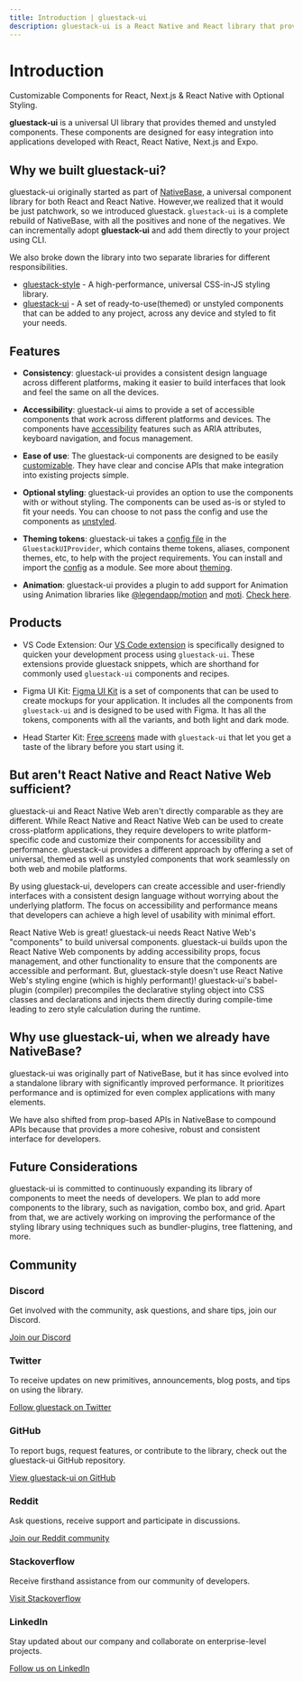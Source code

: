 ```yaml
---
title: Introduction | gluestack-ui
description: gluestack-ui is a React Native and React library that provides universal, styled, and accessible components.
---
```



<Meta title="ui/Overview/Introduction" />

# Introduction

Customizable Components for React, Next.js & React Native with Optional Styling.

**gluestack-ui** is a universal UI library that provides themed and unstyled components. These components are designed for easy integration into applications developed with React, React Native, Next.js and Expo.

## Why we built gluestack-ui?

gluestack-ui originally started as part of [NativeBase](https://nativebase.io/), a universal component library for both React and React Native. However,we realized that it would be just patchwork, so we introduced gluestack. `gluestack-ui` is a complete rebuild of NativeBase, with all the positives and none of the negatives. We can incrementally adopt **gluestack-ui** and add them directly to your project using CLI.

We also broke down the library into two separate libraries for different responsibilities.

- [gluestack-style](/style/docs) - A high-performance, universal CSS-in-JS styling library.
- [gluestack-ui](/ui) - A set of ready-to-use(themed) or unstyled components that can be added to any project, across any device and styled to fit your needs.

## Features

- **Consistency**: gluestack-ui provides a consistent design language across different platforms, making it easier to build interfaces that look and feel the same on all the devices.

- **Accessibility**: gluestack-ui aims to provide a set of accessible components that work across different platforms and devices. The components have [accessibility](/ui/docs/core-concepts/accessibility) features such as ARIA attributes, keyboard navigation, and focus management.

- **Ease of use**: The gluestack-ui components are designed to be easily [customizable](/ui/docs/theme-configuration/customizing-theme). They have clear and concise APIs that make integration into existing projects simple.

- **Optional styling**: gluestack-ui provides an option to use the components with or without styling. The components can be used as-is or styled to fit your needs. You can choose to not pass the config and use the components as [unstyled](/ui/docs/core-concepts/unstyled-library).

- **Theming tokens**: gluestack-ui takes a [config file](https://github.com/gluestack/gluestack-ui/blob/main/packages/config/src/gluestack-ui.config.ts) in the `GluestackUIProvider`, which contains theme tokens, aliases, component themes, etc, to help with the project requirements. You can install and import the [config](https://www.npmjs.com/package/@gluestack-ui/config) as a module. See more about [theming](/ui/docs/core-concepts/themed-library).

- **Animation**: gluestack-ui provides a plugin to add support for Animation using Animation libraries like [@legendapp/motion](https://legendapp.com/open-source/motion/) and [moti](https://moti.fyi/). [Check here](https://gluestack.io/style/docs).

## Products

- VS Code Extension: Our [VS Code extension](/ui/docs/getting-started/vscode-extensions) is specifically designed to quicken your development process using `gluestack-ui`. These extensions provide gluestack snippets, which are shorthand for commonly used `gluestack-ui` components and recipes.

- Figma UI Kit: [Figma UI Kit](/ui/docs/getting-started/figma-ui-kit) is a set of components that can be used to create mockups for your application. It includes all the components from `gluestack-ui` and is designed to be used with Figma. It has all the tokens, components with all the variants, and both light and dark mode.

- Head Starter Kit: [Free screens](/ui/docs/getting-started/installation) made with `gluestack-ui` that let you get a taste of the library before you start using it.

## But aren't React Native and React Native Web sufficient?

gluestack-ui and React Native Web aren't directly comparable as they are different. While React Native and React Native Web can be used to create cross-platform applications, they require developers to write platform-specific code and customize their components for accessibility and performance. gluestack-ui provides a different approach by offering a set of universal, themed as well as unstyled components that work seamlessly on both web and mobile platforms.

By using gluestack-ui, developers can create accessible and user-friendly interfaces with a consistent design language without worrying about the underlying platform. The focus on accessibility and performance means that developers can achieve a high level of usability with minimal effort.

React Native Web is great! gluestack-ui needs React Native Web's "components" to build universal components. gluestack-ui builds upon the React Native Web components by adding accessibility props, focus management, and other functionality to ensure that the components are accessible and performant. But, gluestack-style doesn't use React Native Web's styling engine (which is highly performant)! gluestack-ui's babel-plugin (compiler) precompiles the declarative styling object into CSS classes and declarations and injects them directly during compile-time leading to zero style calculation during the runtime.

## Why use gluestack-ui, when we already have NativeBase?

gluestack-ui was originally part of NativeBase, but it has since evolved into a standalone library with significantly improved performance. It prioritizes performance and is optimized for even complex applications with many elements.

We have also shifted from prop-based APIs in NativeBase to compound APIs because that provides a more cohesive, robust and consistent interface for developers.

## Future Considerations

gluestack-ui is committed to continuously expanding its library of components to meet the needs of developers. We plan to add more components to the library, such as navigation, combo box, and grid. Apart from that, we are actively working on improving the performance of the styling library using techniques such as bundler-plugins, tree flattening, and more.

## Community

### Discord

Get involved with the community, ask questions, and share tips, join our Discord.

[Join our Discord](https://discord.gg/95qQ84nf6f)

### Twitter

To receive updates on new primitives, announcements, blog posts, and tips on using the library.

[Follow gluestack on Twitter](https://twitter.com/gluestack)

### GitHub

To report bugs, request features, or contribute to the library, check out the gluestack-ui GitHub repository.

[View gluestack-ui on GitHub](https://github.com/gluestack/gluestack-ui)

### Reddit

Ask questions, receive support and participate in discussions.

[Join our Reddit community](https://github.com/gluestack/gluestack-ui)

### Stackoverflow

Receive firsthand assistance from our community of developers.

[Visit Stackoverflow](https://stackoverflow.com/questions/tagged/gluestack)

### LinkedIn

Stay updated about our company and collaborate on enterprise-level projects.

[Follow us on LinkedIn](https://www.linkedin.com/company/gluestackio/)
